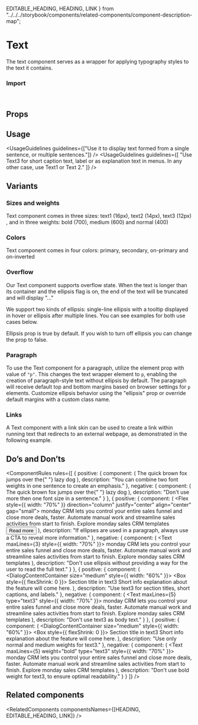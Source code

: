   EDITABLE_HEADING,
  HEADING,
  LINK
} from "../../../storybook/components/related-components/component-description-map";

<Meta of={TextStories} />

# Text

The text component serves as a wrapper for applying typography styles to the text it contains.

<Canvas of={TextStories.Overview} />

### Import

```js
import { Text } from "@vibe/core";
```

<TipHeading />

## Props

<PropsTable />

## Usage

<UsageGuidelines guidelines={["Use it to display text formed from a single sentence, or multiple sentences."]} />
<UsageGuidelines
  guidelines={[
    "Use Text3 for short caption text, label or as explanation text in menus. In any other case, use Text1 or Text 2."
  ]}
/>

## Variants

### Sizes and weights

Text component comes in three sizes: text1 (16px), text2 (14px), text3 (12px) , and in three weights: bold (700), medium (600) and normal (400)

<Canvas of={TextStories.SizesAndWeights} />

### Colors

Text component comes in four colors: primary, secondary, on-primary and on-inverted

<Canvas of={TextStories.Colors} />

### Overflow

Our Text component supports overflow state.
When the text is longer than its container and the ellipsis flag is on, the end of the text will be truncated and will display "..."

We support two kinds of ellipsis: single-line ellipsis with a tooltip displayed in hover or ellipsis after multiple lines. You can see examples for both use cases below.

<Canvas of={TextStories.Overflow} />

<Tip>Ellipsis prop is true by default. If you wish to turn off ellipsis you can change the prop to false.</Tip>

### Paragraph

To use the Text component for a paragraph, utilize the element prop with value of `"p"`.
This changes the text wrapper element to `p`, enabling the creation of paragraph-style text without ellipsis by default.
The paragraph will receive default top and bottom margins based on browser settings for `p` elements.
Customize ellipsis behavior using the "ellipsis" prop or override default margins with a custom class name.

<Canvas of={TextStories.Paragraph} />

### Links

A Text component with a link skin can be used to create a link within running text that redirects to an external webpage, as demonstrated in the following example.

<Canvas of={TextStories.LinksInsideRunningText} />

<TipLink />

## Do’s and Don’ts

<ComponentRules
  rules={[
    {
      positive: {
        component: (
          <Text type="text1" element="span">
            The quick brown fox jumps over the{" "}
            <Text type="text1" weight="bold" element="span">
              lazy dog
            </Text>
          </Text>
        ),
        description: "You can combine two font weights in one sentence to create an emphasis."
      },
      negative: {
        component: (
          <Text type="text2" element="span">
            The quick brown fox jumps over the{" "}
            <Text type="text1" element="span">
              lazy dog
            </Text>
          </Text>
        ),
        description: "Don't use more then one font size in a sentence."
      }
    },
    {
      positive: {
        component: (
          <Flex style={{ width: "70%" }} direction="column" justify="center" align="center" gap="small">
            <Text maxLines={3}>
              monday CRM lets you control your entire sales funnel and close more deals, faster. Automate manual work
              and streamline sales activities from start to finish. Explore monday sales CRM templates
            </Text>
            <Button kind="tertiary">Read more</Button>
          </Flex>
        ),
        description: "If ellipses are used in a paragraph, always use a CTA to reveal more information."
      },
      negative: {
        component: (
          <Text maxLines={3} style={{ width: "70%" }}>
            monday CRM lets you control your entire sales funnel and close more deals, faster. Automate manual work and
            streamline sales activities from start to finish. Explore monday sales CRM templates
          </Text>
        ),
        description: "Don't use ellipsis without providing a way for the user to read the full text."
      }
    },
    {
      positive: {
        component: (
          <DialogContentContainer size="medium" style={{ width: "60%" }}>
            <Flex gap="small" align="start">
              <Box style={{ flexShrink: 0 }}>
                <Icon icon={Link} />
              </Box>
              <Flex direction="column" gap="small" align="start" justify="start">
                <Text color="secondary" maxLines={3} type="text3">
                  Section title in text3
                </Text>
                <Text maxLines={3} type="text1">
                  Short info explanation about the feature will come here.
                </Text>
              </Flex>
            </Flex>
          </DialogContentContainer>
        ),
        description: "Use text3 for section titles, short captions, and labels."
      },
      negative: {
        component: (
          <Text maxLines={5} type="text3" style={{ width: "70%" }}>
            monday CRM lets you control your entire sales funnel and close more deals, faster. Automate manual work and
            streamline sales activities from start to finish. Explore monday sales CRM templates
          </Text>
        ),
        description: "Don't use text3 as body text."
      }
    },
    {
      positive: {
        component: (
          <DialogContentContainer size="medium" style={{ width: "60%" }}>
            <Flex gap="small" align="start">
              <Box style={{ flexShrink: 0 }}>
                <Icon icon={Link} />
              </Box>
              <Flex direction="column" gap="small" align="start" justify="start">
                <Text color="secondary" maxLines={3} type="text3">
                  Section title in text3
                </Text>
                <Text maxLines={3} type="text1">
                  Short info explanation about the feature will come here.
                </Text>
              </Flex>
            </Flex>
          </DialogContentContainer>
        ),
        description: "Use only normal and medium weights for text3."
      },
      negative: {
        component: (
          <Text maxLines={5} weight="bold" type="text3" style={{ width: "70%" }}>
            monday CRM lets you control your entire sales funnel and close more deals, faster. Automate manual work and
            streamline sales activities from start to finish. Explore monday sales CRM templates
          </Text>
        ),
        description: "Don't use bold weight for text3, to ensure optimal readability."
      }
    }
  ]}
/>

## Related components

<RelatedComponents componentsNames={[HEADING, EDITABLE_HEADING, LINK]} />
